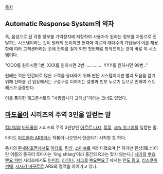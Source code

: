 [[목차]]

== Automatic Response System의 약자 ==

즉, 음성으로 된 각종 정보를 기억장치에 저장하여 사용자가 원하는 정보를 자동으로 전달하는 시스템이라는 것이 원래의 뜻이지만 현재에 이르러 대다수의 기업들이 이를 채용함에 따라 고객센터라는 곳에 전화를 걸게 되면 첫번째로 맞닥뜨리는 것이 바로 이 시스템이다.

"OOO를 원하시면 1번, XXX를 원하시면 2번 .............. YYY를 원하시면 99번.."

원래는 적은 인건비로 많은 고객을 응대하기 위해 만든 시스템이지만 빨리 도움을 얻기 위해 전화를 건 입장에서는 구절구절 이어지는 설명과 번호 누르기 등으로 인하여 스트레스가 급증한다.

이를 풍자한 개그콘서트의 "사랑합니다 고객님"이라는 코너도 있었다.

== [[마도물어]] 시리즈의 주역 3인을 일컫는 말 ==
[[컴파일]]의 [[마도물어]] 시리즈의 주역 3인방인 [[아르르 나쟈]], [[루루(뿌요뿌요 시리즈)|루루]], [[셰죠 위그이]]를 일컫는 말.

아마도 [[마도물어 ARS]]라는 작품이 나오면서 언급되기 시작한 듯 하다.

동사의 [[환세취호전]]에서도 [[아타호]], [[린샹]], [[스마슈]]로 패러디했으며,[* 하지만 린샹(嶺上)이란 이름의 중국어 로마자는 'lǐng shàng'이라 중간의 R과는 맞지 않는다.] [[세가]]의 [[뿌요뿌요 피버]] 시리즈에서도 [[아미티]], [[라피나]], [[시그(뿌요뿌요 시리즈)|시그]]로 [[뿌요뿌요 7]] 에서는 [[안도 링고]], [[리스쿠마 선배]], [[사사키 마구로]]로 ARS의 명맥을 이어가고 있다.
